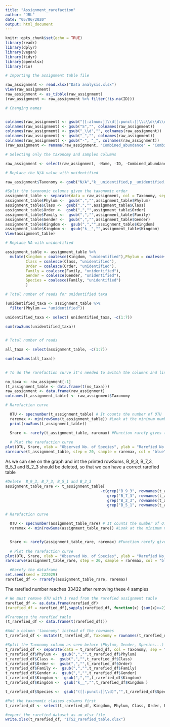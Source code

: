 ```yaml
---
title: "Assignment_rarefaction"
author: "JRL"
date: "05/06/2020"
output: html_document
---
```


```r
knitr::opts_chunk$set(echo = TRUE)
library(readr)
library(dplyr)
library(vegan)
library(tidyr)
library(openxlsx)
library(rio)
```


```r
# Importing the assignment table file

raw_assignment <- read.xlsx("Data analysis.xlsx")
View(raw_assignment)
raw_assignment <- as_tibble(raw_assignment)
(raw_assignment <- raw_assignment %>% filter(!is.na(ID)))

```



```r

# Changing names


colnames(raw_assignment) <- gsub("[[:alnum:]]\\d[[:punct:]]\\L\\d\\d\\d[[:punct:]]R\\d[[:punct:]]\\d\\d\\d[[:punct:]]\\d","", colnames(raw_assignment))
colnames(raw_assignment) <- gsub("S","", colnames(raw_assignment))
colnames(raw_assignment) <- gsub("_\\d","", colnames(raw_assignment))
colnames(raw_assignment) <- gsub("_","", colnames(raw_assignment))
colnames(raw_assignment) <- gsub("-", "_", colnames(raw_assignment))
(raw_assignment <- rename(raw_assignment, "Combined_abundance" = "Combined.Abundance"))

# Selecting only the taxonomy and samples columns

raw_assignment <- select(raw_assignment, -Name, -ID, -Combined_abundance, -Min, -Max, -Mean, -Median, -td, -equence)

# Replace the N/A value with unidentified

raw_assignment$Taxonomy <- gsub("N/A","k__unidentified,p__unidentified,c__unidentified,o__unidentified,f__unidentified,g__unidentified,s__unidentified", raw_assignment$Taxonomy)

#Split the taxonomic columns given the taxonomic order
assignment_table <- separate(data = raw_assignment, col = Taxonomy, sep = "([pcofgs]__)", into = c("Kingdom","Phylum","Class","Order","Family","Gender","Species"))
assignment_table$Phylum <-  gsub(",","",assignment_table$Phylum)
assignment_table$Class <-  gsub(",","",assignment_table$Class)
assignment_table$Order <-  gsub(",","",assignment_table$Order)
assignment_table$Family <-  gsub(",","",assignment_table$Family)
assignment_table$Gender <-  gsub(",","",assignment_table$Gender)
assignment_table$Kingdom <-  gsub(",","",assignment_table$Kingdom)
assignment_table$Kingdom <-  gsub("k__","",assignment_table$Kingdom)
View(assignment_table)

```

```r
# Replace NA with unidentified

assignment_table <- assignment_table %>%
  mutate(Kingdom = coalesce(Kingdom, "unidentified"),Phylum = coalesce(Phylum, "unidentified"),
         Class = coalesce(Class, "unidentified"),
         Order = coalesce(Order, "unidentified"), 
         Family = coalesce(Family, "unidentified"),
         Gender = coalesce(Gender, "unidentified"),
         Species = coalesce(Family, "unidentified")
         )

# Total number of reads for unidentified taxa

(unidentified_taxa <- assignment_table %>% 
  filter(Phylum == "unidentified"))

unidentified_taxa <- select( unidentified_taxa, -c(1:7))

sum(rowSums(unidentified_taxa))
  

# Total number of reads

all_taxa <- select(assignment_table, -c(1:7))

sum(rowSums(all_taxa))
  
```


```r
# To do the rarefaction curve it's needed to switch the columns and lines from the table

no_taxa <- raw_assignment[-1]
(t_assignment_table <- data.frame(t(no_taxa)))
raw_assignment <- data.frame(raw_assignment)
colnames(t_assignment_table) <- raw_assignment$Taxonomy

# Rarefaction curve

  OTU <- specnumber(t_assignment_table) # It counts the number of OTU
  raremax <- min(rowSums(t_assignment_table)) #Look at the minimum number of reads in the   samples
  print(rowSums(t_assignment_table))

  Srare <- rarefy(t_assignment_table, raremax) #Function rarefy gives the expected species richness in random subsamples of size 'raremax' from the community
  
  # Plot the rarefaction curve
plot(OTU, Srare, xlab = "Observed No. of Species", ylab = "Rarefied No. of Species")
rarecurve(t_assignment_table, step = 20, sample = raremax, col = "blue", cex = 0.6, ylab = "OTU number")

```

As we can see on the graph and int the printed rowSums, B_9_3, B_7_3, B_5_1 and B_2_3 should be deleted, so that we can have a correct rarefied table

```r

#Delete  B_9_3, B_7_3, B_5_1 and B_2_3
assignment_table_rare <- t_assignment_table[
                                          -c(grep("B_9_3", rownames(t_assignment_table), fixed = TRUE), 
                                             grep("B_7_3", rownames(t_assignment_table), fixed = TRUE), 
                                             grep("B_2_3", rownames(t_assignment_table), fixed = TRUE),
                                             grep("B_5_1", rownames(t_assignment_table), fixed = TRUE)),]

# Rarefaction curve

  OTU <- specnumber(assignment_table_rare) # It counts the number of OTU
  raremax <- min(rowSums(assignment_table_rare)) #Look at the minimum number of reads in the   samples


  Srare <- rarefy(assignment_table_rare, raremax) #Function rarefy gives the expected species richness in random subsamples of size 'raremax' from the community
  
  # Plot the rarefaction curve
plot(OTU, Srare, xlab = "Observed No. of Species", ylab = "Rarefied No. of Species")
rarecurve(assignment_table_rare, step = 20, sample = raremax, col = "blue", cex = 0.6, ylab = "OTU number")

  #Rarefy the dataframe
set.seed(seed = 222029)
rarefied_df <- rrarefy(assignment_table_rare, raremax)


```
The rarefied number reaches 33422 after removing these 4 samples  

```r

# We must remove OTU with 1 read from the rarefied assignment table
rarefied_df <- as.data.frame(rarefied_df)
(rarefied_df = rarefied_df[,sapply(rarefied_df, function(x) {sum(x)>=2})])

#Transpose the rarefied table
(t_rarefied_df <- data.frame(t(rarefied_df)))

#Add a column 'taxonomy' instead of the rownames
t_rarefied_df <- mutate(t_rarefied_df, Taxonomy = rownames(t_rarefied_df))

#Split the Taxonomy column as seen before (Phylum, Gender, Species...)
t_rarefied_df <- separate(data = t_rarefied_df, col = Taxonomy, sep = "([pcofgs]__)", into = c("Kingdom","Phylum","Class","Order","Family","Gender","Species"))
t_rarefied_df$Phylum <-  gsub(",","",t_rarefied_df$Phylum)
t_rarefied_df$Class <-  gsub(",","",t_rarefied_df$Class)
t_rarefied_df$Order <-  gsub(",","",t_rarefied_df$Order)
t_rarefied_df$Family <-  gsub(",","",t_rarefied_df$Family)
t_rarefied_df$Gender <-  gsub(",","",t_rarefied_df$Gender)
t_rarefied_df$Kingdom <-  gsub(",","",t_rarefied_df$Kingdom)
t_rarefied_df$Kingdom <-  gsub("k__","",t_rarefied_df$Kingdom )

t_rarefied_df$Species <-  gsub("([[:punct:]]\\d)","",t_rarefied_df$Species)

#Put the taxonomic classes columns first
t_rarefied_df <- select(t_rarefied_df, Kingdom, Phylum, Class, Order, Family, Gender, Species, everything())

#export the rarefied dataset as an xlsx file
write.xlsx(t_rarefied_df, "ITS2_rarefied_table.xlsx") 

```

